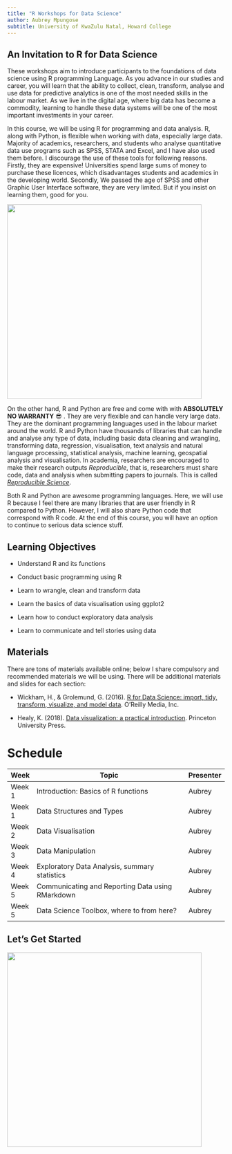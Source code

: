 ```yaml
---
title: "R Workshops for Data Science"
author: Aubrey Mpungose
subtitle: University of KwaZulu Natal, Howard College
---
```


## An Invitation to R for Data Science

These workshops aim to introduce participants to the foundations of data science using R programming Language. As you advance in our studies and career, you will learn that the ability to collect, clean, transform, analyse and use data for predictive analytics is one of the most needed skills in the labour market. As we live in the digital age, where big data has become a commodity, learning to handle these data systems will be one of the most important investments in your career.

In this course, we will be using R for programming and data analysis. R, along with Python, is flexible when working with data, especially large data. Majority of academics, researchers, and students who analyse quantitative data use programs such as SPSS, STATA and Excel, and I have also used them before. I discourage the use of these tools for following reasons. Firstly, they are expensive! Universities spend large sums of money to purchase these licences, which disadvantages students and academics in the developing world. Secondly, We passed the age of SPSS and other Graphic User Interface software, they are very limited. But if you insist on learning them, good for you.

![](images/future.png){width=450}

On the other hand, R and Python are free and come with with **ABSOLUTELY NO WARRANTY** 😎 . They are very flexible and can handle very large data. They are the dominant programming languages used in the labour market around the world. R and Python have thousands of libraries that can handle and analyse any type of data, including basic data cleaning and wrangling, transforming data, regression, visualisation, text analysis and natural language processing, statistical analysis, machine learning, geospatial analysis and visualisation. In academia, researchers are encouraged to make their research outputs _Reproducible_, that is, researchers must share code, data and analysis when submitting papers to journals. This is called [*Reproducible Science*](https://www.nature.com/articles/s41562-016-0021). 


Both R and Python are awesome programming languages. Here, we will use R because I feel there are many libraries that are user friendly in R compared to Python. However, I will also share Python code that correspond with R code. At the end of this course, you will have an option to continue to serious data science stuff. 

## Learning Objectives

-   Understand R and its functions

-   Conduct basic programming using R

-   Learn to wrangle, clean and transform  data

-   Learn the basics of data visualisation using ggplot2

-   Learn how to conduct exploratory data analysis

-   Learn to communicate and tell stories using data

## Materials

There are tons of materials available online; below I share compulsory and recommended materials we will be using. There will be additional materials and slides for each section:

-   Wickham, H., & Grolemund, G. (2016). [R for Data Science: import, tidy, transform, visualize, and model data](https://r4ds.hadley.nz/). O'Reilly Media, Inc.

-   Healy, K. (2018). [Data visualization: a practical introduction](https://socviz.co/). Princeton University Press.


# Schedule

| Week   | Topic                                            | Presenter |
|--------|--------------------------------------------------|-----------|
| Week 1 | Introduction: Basics of R functions              | Aubrey    |
| Week 1 | Data Structures and Types                        | Aubrey    |
| Week 2 | Data Visualisation                               | Aubrey    |
| Week 3 | Data Manipulation                                | Aubrey    |
| Week 4 | Exploratory Data Analysis, summary statistics    | Aubrey    |
| Week 5 | Communicating and Reporting Data using RMarkdown | Aubrey    |
| Week 5 | Data Science Toolbox, where to from here?        | Aubrey    |


## Let's Get Started

![](images/learn_r.png){width=450}
